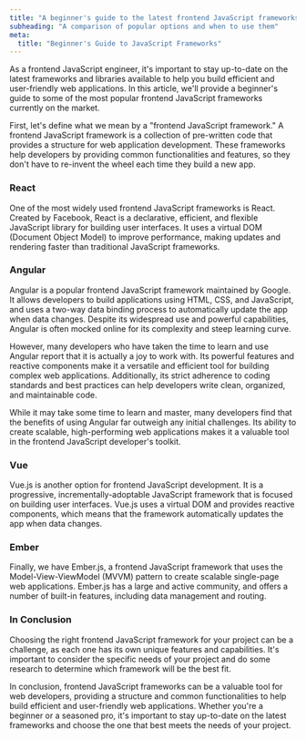 ```yaml
---
title: "A beginner's guide to the latest frontend JavaScript frameworks"
subheading: "A comparison of popular options and when to use them"
meta:
  title: "Beginner's Guide to JavaScript Frameworks"
---
```


As a frontend JavaScript engineer, it's important to stay up-to-date on the latest frameworks and libraries available to help you build efficient and user-friendly web applications. In this article, we'll provide a beginner's guide to some of the most popular frontend JavaScript frameworks currently on the market.

First, let's define what we mean by a "frontend JavaScript framework." A frontend JavaScript framework is a collection of pre-written code that provides a structure for web application development. These frameworks help developers by providing common functionalities and features, so they don't have to re-invent the wheel each time they build a new app.

### React
One of the most widely used frontend JavaScript frameworks is React. Created by Facebook, React is a declarative, efficient, and flexible JavaScript library for building user interfaces. It uses a virtual DOM (Document Object Model) to improve performance, making updates and rendering faster than traditional JavaScript frameworks.

### Angular
Angular is a popular frontend JavaScript framework maintained by Google. It allows developers to build applications using HTML, CSS, and JavaScript, and uses a two-way data binding process to automatically update the app when data changes. Despite its widespread use and powerful capabilities, Angular is often mocked online for its complexity and steep learning curve.

However, many developers who have taken the time to learn and use Angular report that it is actually a joy to work with. Its powerful features and reactive components make it a versatile and efficient tool for building complex web applications. Additionally, its strict adherence to coding standards and best practices can help developers write clean, organized, and maintainable code.

While it may take some time to learn and master, many developers find that the benefits of using Angular far outweigh any initial challenges. Its ability to create scalable, high-performing web applications makes it a valuable tool in the frontend JavaScript developer's toolkit.

### Vue
Vue.js is another option for frontend JavaScript development. It is a progressive, incrementally-adoptable JavaScript framework that is focused on building user interfaces. Vue.js uses a virtual DOM and provides reactive components, which means that the framework automatically updates the app when data changes.

### Ember
Finally, we have Ember.js, a frontend JavaScript framework that uses the Model-View-ViewModel (MVVM) pattern to create scalable single-page web applications. Ember.js has a large and active community, and offers a number of built-in features, including data management and routing.

### In Conclusion
Choosing the right frontend JavaScript framework for your project can be a challenge, as each one has its own unique features and capabilities. It's important to consider the specific needs of your project and do some research to determine which framework will be the best fit.

In conclusion, frontend JavaScript frameworks can be a valuable tool for web developers, providing a structure and common functionalities to help build efficient and user-friendly web applications. Whether you're a beginner or a seasoned pro, it's important to stay up-to-date on the latest frameworks and choose the one that best meets the needs of your project.
